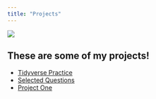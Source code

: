 ```yaml
---
title: "Projects"
---
```


![](photos/cacc5b2987509b1bac788cfda7af2e7c.jpg){fig-align="center"}

## These are some of my projects!

-   [Tidyverse Practice](tidyverse.qmd)
-   [Selected Questions](https://stt2860-f2024.github.io/r4ds-exercises-becktolle/CH01.html)
-   [Project One](https://stt2860-f2024.github.io/bicycle-sharing-becktolle/BikeSharing.html)
